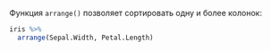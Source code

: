 Функция `arrange()` позволяет сортировать одну и более колонок:

```r
iris %>% 
  arrange(Sepal.Width, Petal.Length)
```

